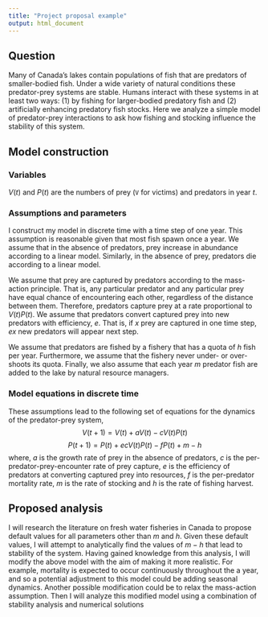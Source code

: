 ```yaml
---
title: "Project proposal example"
output: html_document
---
```


## Question

Many of Canada's lakes contain populations of fish that are predators of smaller-bodied fish.  Under a wide variety of natural conditions these predator-prey systems are stable.  Humans interact with these systems in at least two ways:  (1) by fishing for larger-bodied predatory fish and (2) artificially enhancing predatory fish stocks.  Here we analyze a simple model of predator-prey interactions to ask how fishing and stocking influence the stability of this system.

## Model construction

### Variables

$V(t)$ and $P(t)$ are the numbers of prey (`V` for victims) and predators in year $t$.

### Assumptions and parameters

I construct my model in discrete time with a time step of one year.  This assumption is reasonable given that most fish spawn once a year.  We assume that in the absence of predators, prey increase in abundance according to a linear model.  Similarly, in the absence of prey, predators die according to a linear model.

We assume that prey are captured by predators according to the mass-action principle.  That is, any particular predator and any particular prey have equal chance of encountering each other, regardless of the distance between them.  Therefore, predators capture prey at a rate proportional to $V(t)P(t)$.  We assume that predators convert captured prey into new predators with efficiency, $e$.  That is, if $x$ prey are captured in one time step, $ex$ new predators will appear next step.

We assume that predators are fished by a fishery that has a quota of $h$ fish per year.  Furthermore, we assume that the fishery never under- or over-shoots its quota.  Finally, we also assume that each year $m$ predator fish are added to the lake by natural resource managers.

### Model equations in discrete time

These assumptions lead to the following set of equations for the dynamics of the predator-prey system,
$$ V(t + 1) = V(t) + aV(t) - cV(t)P(t) $$
$$ P(t + 1) = P(t) + ecV(t)P(t) - fP(t) + m - h $$
where, $a$ is the growth rate of prey in the absence of predators, $c$ is the per-predator-prey-encounter rate of prey capture, $e$ is the efficiency of predators at converting captured prey into resources, $f$ is the per-predator mortality rate, $m$ is the rate of stocking and $h$ is the rate of fishing harvest.

## Proposed analysis

I will research the literature on fresh water fisheries in Canada to propose default values for all parameters other than $m$ and $h$.  Given these default values, I will attempt to analytically find the values of $m-h$ that lead to stability of the system.  Having gained knowledge from this analysis, I will modify the above model with the aim of making it more realistic.  For example, mortality is expected to occur continuously throughout the a year, and so a potential adjustment to this model could be adding seasonal dynamics.  Another possible modification could be to relax the mass-action assumption.  Then I will analyze this modified model using a combination of stability analysis and numerical solutions
